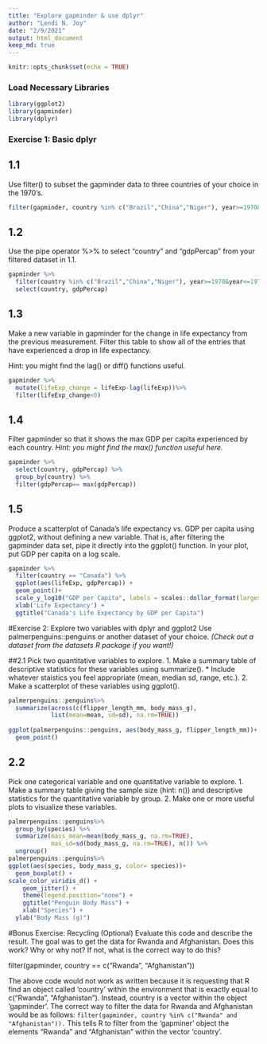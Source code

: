 ```yaml
---
title: "Explore gapminder & use dplyr"
author: "Lendi N. Joy"
date: "2/9/2021"
output: html_document
keep_md: true
---
```


```r
knitr::opts_chunk$set(echo = TRUE)
```
### Load Necessary Libraries 
```r
library(ggplot2)
library(gapminder)
library(dplyr)
```

### Exercise 1: Basic dplyr

## 1.1
Use filter() to subset the gapminder data to three countries of your choice in the 1970’s.
```r
filter(gapminder, country %in% c("Brazil","China","Niger"), year>=1970&year<=1979)
```

## 1.2
Use the pipe operator %>% to select “country” and “gdpPercap” from your filtered dataset in 1.1.
```r
gapminder %>% 
  filter(country %in% c("Brazil","China","Niger"), year>=1970&year<=1979) %>% 
  select(country, gdpPercap)
```

## 1.3
Make a new variable in gapminder for the change in life expectancy from the previous measurement. Filter this table to show all of the entries that have experienced a drop in life expectancy.

Hint: you might find the lag() or diff() functions useful.
```r
gapminder %>% 
  mutate(lifeExp_change = lifeExp-lag(lifeExp))%>% 
  filter(lifeExp_change<0)
```

## 1.4
Filter gapminder so that it shows the max GDP per capita experienced by each country.
_Hint: you might find the max() function useful here._
```r
gapminder %>% 
  select(country, gdpPercap) %>% 
  group_by(country) %>% 
  filter(gdpPercap== max(gdpPercap))
```

## 1.5
Produce a scatterplot of Canada’s life expectancy vs. GDP per capita using ggplot2, without defining a new variable. That is, after filtering the gapminder data set, pipe it directly into the ggplot() function. In your plot, put GDP per capita on a log scale.
```r
gapminder %>% 
  filter(country == "Canada") %>%  
  ggplot(aes(lifeExp, gdpPercap)) +
  geom_point()+
  scale_y_log10("GDP per Capita", labels = scales::dollar_format(largest_with_cents = 1)) +
  xlab('Life Expectancy') +
  ggtitle("Canada's Life Expectancy by GDP per Capita")
```

#Exercise 2: Explore two variables with dplyr and ggplot2
Use palmerpenguins::penguins or another dataset of your choice. _(Check out a dataset from the datasets R package if you want!)_

##2.1
Pick two quantitative variables to explore.
1. Make a summary table of descriptive statistics for these variables using summarize().
  * Include whatever staistics you feel appropriate (mean, median sd, range, etc.).
2. Make a scatterplot of these variables using ggplot().
```r
palmerpenguins::penguins%>% 
  summarize(across(c(flipper_length_mm, body_mass_g),
            list(mean=mean, sd=sd), na.rm=TRUE))
    
ggplot(palmerpenguins::penguins, aes(body_mass_g, flipper_length_mm))+
  geom_point()
```

## 2.2
Pick one categorical variable and one quantitative variable to explore.
1. Make a summary table giving the sample size (hint: n()) and descriptive statistics for the quantitative variable by group.
2. Make one or more useful plots to visualize these variables.
```r
palmerpenguins::penguins%>% 
  group_by(species) %>% 
  summarize(mass_mean=mean(body_mass_g, na.rm=TRUE),
            mas_sd=sd(body_mass_g, na.rm=TRUE), n()) %>% 
  ungroup()
palmerpenguins::penguins%>% 
ggplot(aes(species, body_mass_g, color= species))+
  geom_boxplot() +
scale_color_viridis_d() +
    geom_jitter() +
    theme(legend.position="none") +
    ggtitle("Penguin Body Mass") +
    xlab("Species") +
  ylab("Body Mass (g)")
```

#Bonus Exercise: Recycling (Optional)
Evaluate this code and describe the result. The goal was to get the data for Rwanda and Afghanistan. Does this work? Why or why not? If not, what is the correct way to do this?

filter(gapminder, country == c("Rwanda", "Afghanistan"))


The above code would not work as written because it is requesting that R find an object called 'country' within the environment that is exactly equal to c("Rwanda", "Afghanistan"). Instead, country is a vector within the object 'gapminder'. The correct way to filter the data for Rwanda and Afghanistan would be as follows: `filter(gapminder, country %in% c("Rwanda" and "Afghanistan")).` This tells R to filter from the 'gapminer' object the elements "Rwanda" and "Afghanistan" within the vector 'country'.